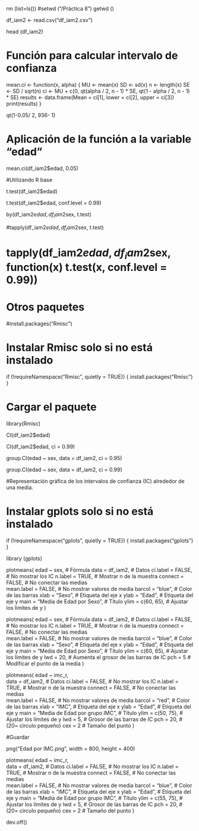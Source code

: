 

rm (list=ls())
#setwd ("/Práctica 8")
getwd ()

df_iam2 <- read.csv("df_iam2.csv")

head (df_iam2)




# Función para calcular intervalo de confianza
mean.ci <- function(x, alpha) {
  MU <- mean(x)
  SD <- sd(x)
  n <- length(x)
  SE <- SD / sqrt(n)
  ci <- MU + c(0, qt(alpha / 2, n - 1) * SE, qt(1 - alpha / 2, n - 1) * SE)
  results <- data.frame(Mean = ci[1], lower = ci[2], upper = ci[3])
  print(results)
}


qt(1-0.05/ 2, 936- 1)

# Aplicación de la función a la variable "edad"
mean.ci(df_iam2$edad, 0.05)  


#Utilizando R base




t.test(df_iam2$edad)





t.test(df_iam2$edad, conf.level = 0.99)






by(df_iam2$edad, df_iam2$sex, t.test)



#tapply(df_iam2$edad,df_iam2$sex, t.test)


# tapply(df_iam2$edad, df_iam2$sex, function(x) t.test(x, conf.level = 0.99))


# Otros paquetes

#install.packages("Rmisc")


# Instalar Rmisc solo si no está instalado
if (!requireNamespace("Rmisc", quietly = TRUE)) {
  install.packages("Rmisc")
}

# Cargar el paquete
library(Rmisc)


CI(df_iam2$edad)



CI(df_iam2$edad, ci = 0.99)





group.CI(edad ~ sex, data = df_iam2, ci = 0.95)





group.CI(edad ~ sex, data = df_iam2, ci = 0.99)


#Representación gráfica de los intervalos de confianza (IC) alrededor de una media.



# Instalar gplots solo si no está instalado
if (!requireNamespace("gplots", quietly = TRUE)) {
  install.packages("gplots")
}

library (gplots)


plotmeans(
  edad ~ sex,                     # Fórmula
  data = df_iam2,                # Datos
  ci.label = FALSE,             # No mostrar los IC
  n.label = TRUE,                # Mostrar n de la muestra
  connect = FALSE,               # No conectar las medias   
  mean.label = FALSE,           # No mostrar valores de media
  barcol = "blue",               # Color de las barras
  xlab = "Sexo",                 # Etiqueta del eje x
  ylab = "Edad",                 # Etiqueta del eje y
  main = "Media de Edad por Sexo",  # Título
  ylim = c(60, 65),             # Ajustar los límites de y
)


plotmeans(
  edad ~ sex,                      # Fórmula
  data = df_iam2,                  # Datos
  ci.label = FALSE,                # No mostrar los IC
  n.label = TRUE,                  # Mostrar n de la muestra
  connect = FALSE,                 # No conectar las medias   
  mean.label = FALSE,              # No mostrar valores de media
  barcol = "blue",                 # Color de las barras
  xlab = "Sexo",                   # Etiqueta del eje x
  ylab = "Edad",                   # Etiqueta del eje y
  main = "Media de Edad por Sexo", # Título
  ylim = c(60, 65),                # Ajustar los límites de y
  lwd = 20,                         # Aumenta el grosor de las barras de IC
  pch = 5                         # Modificar el punto de la media
)





plotmeans(
  edad ~ imc_r,                     
  data = df_iam2,                # Datos
  ci.label = FALSE,             # No mostrar los IC
  n.label = TRUE,                # Mostrar n de la muestra
  connect = FALSE,               # No conectar las medias   
  mean.label = FALSE,           # No mostrar valores de media
  barcol = "red",               # Color de las barras
  xlab = "IMC",                 # Etiqueta del eje x
  ylab = "Edad",                 # Etiqueta del eje y
  main = "Media de Edad por grupo IMC",  # Título
  ylim = c(50, 75),             # Ajustar los límites de y
  lwd = 5,                       # Grosor de las barras de IC
  pch = 20,                     # (20= circulo pequeño) 
  cex = 2                # Tamaño del punto 
)


#Guardar

png("Edad por IMC.png", width = 800, height = 400)

plotmeans(
  edad ~ imc_r,                     
  data = df_iam2,                # Datos
  ci.label = FALSE,             # No mostrar los IC
  n.label = TRUE,                # Mostrar n de la muestra
  connect = FALSE,               # No conectar las medias   
  mean.label = FALSE,           # No mostrar valores de media
  barcol = "blue",               # Color de las barras
  xlab = "IMC",                 # Etiqueta del eje x
  ylab = "Edad",                 # Etiqueta del eje y
  main = "Media de Edad por grupo IMC",  # Título
  ylim = c(55, 75),             # Ajustar los límites de y
  lwd = 5,                       # Grosor de las barras de IC
  pch = 20,                     # (20= circulo pequeño) 
  cex = 2                # Tamaño del punto 
)

dev.off()